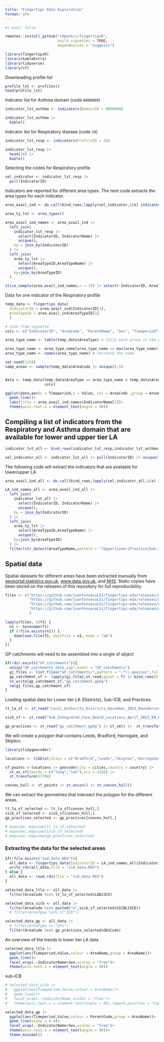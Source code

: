 ```yaml
---
title: "Fingertips Data Exploration"
format: gfm
---
```


```r
#| eval: false

remotes::install_github("rOpenSci/fingertipsR",
                        build_vignettes = TRUE,
                        dependencies = "suggests")
```

```r
library(fingertipsR)
library(kableExtra)
library(tidyverse)
library(sf)
```

Downloading profile list

```r
profile_lst <- profiles()
head(profile_lst)
```

Indicator list for Asthma domain (code `8000009`)

```r
indicator_lst_asthma <- indicators(DomainID = 8000009)

indicator_lst_asthma |>
  kable()
```

Indicator list for Respiratory disease (code `29`)

```r
indicator_lst_resp <- indicators(ProfileID = 29)

indicator_lst_resp |> 
  head(10) |> 
  kable()
```

Selecting the codes for Respiratory profile

```r
sel_indicator <- indicator_lst_resp |>
  pull(IndicatorID) 
```

Indicators are reported for different area types. The next code extracts the area types for each indicator.

```r
area_avail_ind <- do.call(bind_rows,lapply(sel_indicator,\(x) indicator_areatypes(IndicatorID = x)))
```

```r
area_ty_lst <- area_types()
```

```r
area_avail_ind_names <- area_avail_ind |>
  left_join(
    indicator_lst_resp |>
      select(IndicatorID, IndicatorName) |>
      unique(),
    by = join_by(IndicatorID)
  ) |> 
  left_join(
    area_ty_lst |> 
      select(AreaTypeID,AreaTypeName) |> 
      unique(),
    by=join_by(AreaTypeID)
  )

slice_sample(area_avail_ind_names,n = 15) |> select(-IndicatorID,-AreaTypeID)

```

Data for one indicator of the Respiratory profile

```r
temp_data <- fingertips_data(
  IndicatorID = area_avail_ind$IndicatorID[1],
  AreaTypeID = area_avail_ind$AreaTypeID[1]
  )

```

```r
# Code from vignette 
cols <- c("IndicatorID", "AreaCode", "ParentName", "Sex", "Timeperiod", "Value")

area_type_name <- table(temp_data$AreaType) # tally each group in the AreaType field

area_type_name <- area_type_name[area_type_name == max(area_type_name)] # pick the group with the highest frequency
area_type_name <- names(area_type_name) # retrieve the name

set.seed(1234)
samp_areas <- sample(temp_data$AreaCode |> unique(),5)


data <- temp_data[temp_data$AreaType == area_type_name & temp_data$AreaCode %in% samp_areas,
                  cols]
```

```r
ggplot(data,aes(x = Timeperiod,y = Value, col = AreaCode ,group = AreaCode))+
  geom_line()+
  labs(title = area_avail_ind_names$IndicatorName[1])+
  theme(axis.text.x = element_text(angle = 90))
```

## Compiling a list of indicators from the Respiratory and Asthma domain that are available for lower and upper tier LA

```r
indicator_lst_all <- bind_rows(indicator_lst_resp,indicator_lst_asthma)

sel_indicator_all <- indicator_lst_all |> pull(IndicatorID) |> unique()
```

The following code will extract the indicators that are available for lower/upper LA

```r
area_avail_ind_all <- do.call(bind_rows,lapply(sel_indicator_all,\(x) indicator_areatypes(IndicatorID = x)))

LA_ind_names_all <- area_avail_ind_all |>
  left_join(
    indicator_lst_all |>
      select(IndicatorID, IndicatorName) |>
      unique(),
    by = join_by(IndicatorID)
  ) |> 
  left_join(
    area_ty_lst |> 
      select(AreaTypeID,AreaTypeName) |> 
      unique(),
    by=join_by(AreaTypeID)
  ) |> 
  filter(str_detect(AreaTypeName,pattern = "(Upper|Lower|Practice|Sub-ICB)"))
```

## Spatial data

Spatial datasets for different areas have been extracted manually from [geoportal.statistics.gov.uk](https://geoportal.statistics.gov.uk), [www.data.gov.uk](https://www.data.gov.uk/dataset/5b656163-8b0f-441c-a26d-d59c0bba307f/sub-integrated-care-board-locations-april-2023-en-bsc), and [NHS](https://gp-catchments-data-download-nhsgisscw.hub.arcgis.com/). Static copies have been stored on the releases of this repository for full reproducibility.

```r
files <- c("https://github.com/juanfonsecaLS1/fingertips-eda/releases/download/v0/Local_Authority_Districts_December_2023_Boundaries_UK_BFE_-2174146030568070774.gpkg",
           "https://github.com/juanfonsecaLS1/fingertips-eda/releases/download/v0/Upper_Tier_Local_Authorities_December_2022_Boundaries_UK_BFE_-8448860560432126468.gpkg",
           "https://github.com/juanfonsecaLS1/fingertips-eda/releases/download/v0/Sub_Integrated_Care_Board_Locations_April_2023_EN_BSC_-6830083509537628768.gpkg",
           "https://github.com/juanfonsecaLS1/fingertips-eda/releases/download/v0/GP_catchments_data.zip"
           )

lapply(files, \(f1) {
  n1 <- basename(f1)
  if (!file.exists(n1)) {
    download.file(f1, destfile = n1, mode = "wb")
  }
})

```

GP catchments will need to be assembled into a single sf object

```r
if(!dir.exists("GP_catchments")){
  unzip("GP_catchments_data.zip",exdir = "GP_catchments")
  gj_files <- list.files("GP_catchments/",pattern = ".*\\.geojson",full.names = T)
  gp_catchment_sf <- lapply(gj_files,st_read,quiet = T) |> bind_rows()
  st_write(gp_catchment_sf,"gp_catchment.gpkg")
  rm(gj_files,gp_catchment_sf)
}


```

Loading spatial data for Lower tier LA (Districts), Sub-ICB, and Practices.

```r
lt_la_sf <- st_read("Local_Authority_Districts_December_2023_Boundaries_UK_BFE_-2174146030568070774.gpkg")

sicb_sf <- st_read("Sub_Integrated_Care_Board_Locations_April_2023_EN_BSC_-6830083509537628768.gpkg")

gp_practices <- st_read("gp_catchment.gpkg") |> st_zm() |>  st_transform(27700)
```

We will create a polygon that contains Leeds, Bradford, Harrogate, and Skipton.

```r
library(tidygeocoder)

locations <- tibble(cities = c("Bradford","Leeds","Skipton","Harrogate"), country = "UK")

sf_points <-locations |> geocode(city = cities,country = country) |> 
  st_as_sf(coords = c("long","lat"),crs = 4326) |> 
  st_transform(27700)

convex_hull <- sf_points |> st_union() |> st_convex_hull()

```

We can extract the geometries that intersect the polygon for the different areas.

```r
lt_la_sf_selected <- lt_la_sf[convex_hull,]
sicb_sf_selected <- sicb_sf[convex_hull,]
gp_practices_selected <- gp_practices[convex_hull,]

# mapview::mapview(lt_la_sf_selected)
# mapview::mapview(sicb_sf_selected)
# mapview::mapview(gp_practices_selected)
```


### Extracting the data for the selected areas


```r
if(!file.exists("ind_data.RDS")){
  all_data <- fingertips_data(IndicatorID = LA_ind_names_all$IndicatorID,AreaTypeID = "All")
  write_rds(all_data,file = "ind_data.RDS")
} else {
  all_data <- read_rds(file = "ind_data.RDS")
}
```

```r
selected_data_ltla <- all_data |>
  filter(AreaCode %in% lt_la_sf_selected$LAD23CD)

selected_data_sicb <- all_data |>
  filter(AreaCode %in% paste0("n",sicb_sf_selected$SICBL23CD))
  # filter(AreaType %in% c("ICB"))

selected_data_gp <- all_data |> 
  # filter(AreaType == "GPs")
  filter(AreaCode %in% gp_practices_selected$ODSCode)
```


An overview of the trends in lower tier LA data
```r
selected_data_ltla |> 
  ggplot(aes(Timeperiod,Value,colour = AreaName,group = AreaName))+
  geom_line()+
  facet_wrap(.~IndicatorName+Sex,scales = "free")+
  theme(axis.text.x = element_text(angle = 90))
```


sub-ICB
```r
# selected_data_sicb |> 
#   ggplot(aes(Timeperiod,Value,colour = AreaName))+
#   geom_line()+
#   facet_wrap(.~IndicatorName,scales = "free")+
#   theme(axis.text.x = element_text(angle = 90),legend.position = "top")
```

```r
selected_data_gp |> 
  ggplot(aes(Timeperiod,Value,colour = ParentCode,group = AreaName))+
  geom_line(alpha = 0.4)+
  facet_wrap(.~IndicatorName+Sex,scales = "free")+
  theme(axis.text.x = element_text(angle = 90))+
  theme_minimal()
```








<!-- A brief explanation: -->

<!-- Full Extent (BFE) – Full resolution boundaries go to the Extent of the Realm (Low Water Mark) and are the most detailed of the boundaries. -->

<!-- Full Clipped (BFC) – Full resolution boundaries that are clipped to the coastline (Mean High Water mark). -->

<!-- Generalised Clipped (BGC) - Generalised to 20m and clipped to the coastline (Mean High Water mark) and more generalised than the BFE boundaries. -->

<!-- Super Generalised Clipped (BSC) (200m) – Generalised to 200m and clipped to the coastline (Mean High Water mark). -->

<!-- Ultra Generalised Clipped (BUC) (500m) – Generalised to 500m and clipped to the coastline (Mean High Water mark). -->

<!-- Grid, Extent (BGE) - Grid formed of equally sized cells which extend beyond the coastline. -->

<!-- Generalised, Grid (BGG) - Generalised 50m grid squares. -->
